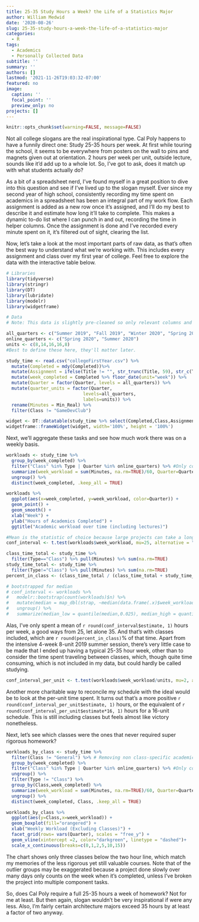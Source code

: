 ```yaml
---
title: 25-35 Study Hours a Week? the Life of a Statistics Major
author: William Medwid
date: '2020-08-26'
slug: 25-35-study-hours-a-week-the-life-of-a-statistics-major
categories:
  - R
tags:
  - Academics
  - Personally Collected Data
subtitle: ''
summary: ''
authors: []
lastmod: '2021-11-26T19:03:32-07:00'
featured: no
image:
  caption: ''
  focal_point: ''
  preview_only: no
projects: []
---
```


```r
knitr::opts_chunk$set(warning=FALSE, message=FALSE)
```

Not all college slogans are the real inspirational type. Cal Poly happens to have a funnily direct one: Study 25-35 hours per week. At first while touring the school, it seems to be everywhere from posters on the wall to pins and magnets given out at orientation. 2 hours per week per unit, outside lecture, sounds like it'd add up to a whole lot. So, I've got to ask, does it match up with what students actually do?

As a bit of a spreadsheet nerd, I've found myself in a great position to dive into this question and see if I've lived up to the slogan myself. Ever since my second year of high school, consistently recording my time spent on academics in a spreadsheet has been an integral part of my work flow. Each assignment is added as a new row once it's assigned, and I'll do my best to describe it and estimate how long it'll take to complete. This makes a dynamic to-do list where I can punch in and out, recording the time in helper columns. Once the assignment is done and I've recorded every minute spent on it, it's filtered out of sight, clearing the list.

Now, let's take a look at the most important parts of raw data, as that's often the best way to understand what we're working with. This includes every assignment and class over my first year of college. Feel free to explore the data with the interactive table below.

```r
# Libraries 
library(tidyverse)
library(stringr)
library(DT)
library(lubridate)
library(modelr)
library(widgetframe)

# Data
# Note: This data is slightly pre-cleaned so only relevant columns and classes are there, and to avoid excess personal information.

all_quarters <- c("Summer 2019", "Fall 2019", "Winter 2020", "Spring 2020", "Summer 2020")
online_quarters <- c("Spring 2020", "Summer 2020")
units <- c(8,14,16,16,8)
#Best to define these here, they'll matter later.

study_time <- read.csv("collegeFirstYear.csv") %>% 
  mutate(Completed = mdy(Completed))%>% 
  mutate(Assignment = ifelse(Title != "", str_trunc(Title, 59), str_c(Type, Tasks_Predicted, Units, sep = " "))) %>% 
  mutate(week_completed = Completed %>% floor_date(unit="week")) %>% 
  mutate(Quarter = factor(Quarter, levels = all_quarters)) %>% 
  mutate(quarter_units = factor(Quarter,
                             levels=all_quarters,
                             labels=units)) %>% 
  rename(Minutes = Min_Real) %>% 
  filter(Class != "GameDevClub")

widget <- DT::datatable(study_time %>% select(Completed,Class,Assignment,Minutes, Min_Estimated), rownames = FALSE)
widgetframe::frameWidget(widget, width='100%', height = '100%')

```

Next, we'll aggregate these tasks and see how much work there was on a weekly basis.

```r
workloads <- study_time %>% 
  group_by(week_completed) %>% 
  filter("Class" %in% Type | Quarter %in% online_quarters) %>% #Only counting weeks where there were classes or the quarter was online.
  summarize(week_workload = sum(Minutes, na.rm=TRUE)/60, Quarter=Quarter, quarter_units = quarter_units) %>% 
  ungroup() %>% 
  distinct(week_completed, .keep_all = TRUE)

workloads %>% 
  ggplot(aes(x=week_completed, y=week_workload, color=Quarter)) +
  geom_point() +
  geom_smooth() +
  xlab("Week") +
  ylab("Hours of Academics Completed") +
  ggtitle("Academic workload over time (including lectures)")
```



```r
#Mean is the statistic of choice because large projects can take a long time and end up with work from one week being counted in another.
conf_interval <- t.test(workloads$week_workload, mu=25, alternative = "less")

class_time_total <- study_time %>% 
  filter(Type=="Class") %>% pull(Minutes) %>% sum(na.rm=TRUE)
study_time_total <- study_time %>% 
  filter(Type!="Class") %>% pull(Minutes) %>% sum(na.rm=TRUE)
percent_in_class <- (class_time_total / (class_time_total + study_time_total))*100 %>% round(digits=1)
```

```r
# bootstrapped for median
# conf_interval <- workloads %>%
#   modelr::bootstrap(count(workloads)$n) %>%
#   mutate(median = map_dbl(strap, ~median(data.frame(.x)$week_workload, na.rm = TRUE))) %>%
#   ungroup() %>%
#   summarize(median_low = quantile(median,0.025), median_high = quantile(median,0.975))
```

Alas, I've only spent a mean of `r round(conf_interval$estimate, 1)` hours per week, a good ways from 25, let alone 35. And that's with classes included, which are `r round(percent_in_class)`% of that time. Apart from the intensive 4-week 8-unit 2019 summer session, there's very little case to be made that I ended up having a typical 25-35 hour week, other than to consider the time spent traveling between classes, which, though quite time consuming, which is not included in my data, but could hardly be called studying.

```r
conf_interval_per_unit <- t.test(workloads$week_workload/units, mu=2, alternative = "less")
```

Another more charitable way to reconcile my schedule with the ideal would be to look at the per-unit time spent. It turns out that's a more positive `r round(conf_interval_per_unit$estimate, 1)` hours, or the equivalent of `r round(conf_interval_per_unit$estimate*16, 1)` hours for a 16-unit schedule. This is still including classes but feels almost like victory nonetheless.

Next, let's see which classes were the ones that never required super rigorous homework?

```r
workloads_by_class <- study_time %>% 
  filter(Class != "General") %>% # Removing non class-specific academic imperatives
  group_by(week_completed) %>% 
  filter("Class" %in% Type | Quarter %in% online_quarters) %>% #Only counting weeks where there were classes or the quarter was online.
  ungroup() %>% 
  filter(Type != "Class") %>% 
  group_by(Class,week_completed) %>% 
  summarize(week_workload = sum(Minutes, na.rm=TRUE)/60, Quarter=Quarter, quarter_units = quarter_units) %>% 
  ungroup() %>% 
  distinct(week_completed, Class, .keep_all = TRUE)

workloads_by_class %>% 
  ggplot(aes(y=Class,x=week_workload)) +
  geom_boxplot(fill="orangered") +
  xlab("Weekly Workload (Excluding Classes)") +
  facet_grid(rows= vars(Quarter), scales = "free_y") +
  geom_vline(xintercept =2, color="darkgreen", linetype = "dashed")+
  scale_x_continuous(breaks=c(0,1,2,5,10,15))
```

The chart shows only three classes below the two hour line, which match my memories of the less rigorous yet still valuable courses. Note that of the outlier groups may be exaggerated because a project done slowly over many days only counts on the week when it's completed, unless I've broken the project into multiple component tasks. 

So, does Cal Poly require a full 25-35 hours a week of homework? Not for me at least. But then again, slogan wouldn't be very inspirational if were any less. Also, I'm fairly certain architecture majors exceed 35 hours by at least a factor of two anyway.
